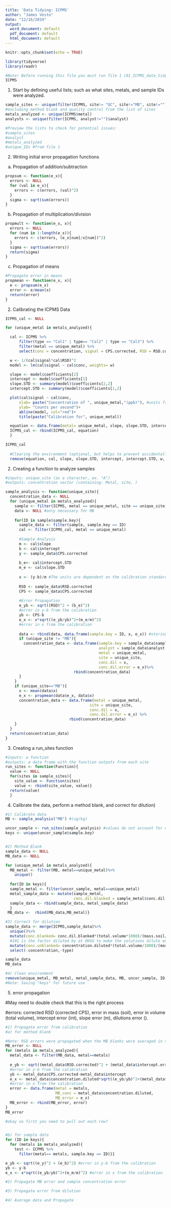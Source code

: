 ```yaml
---
title: 'Data Tidying: ICPMS'
author: "James Vesto"
date: "12/16/2019"
output:
  word_document: default
  pdf_document: default
  html_document: default
---
```


```r
knitr::opts_chunk$set(echo = TRUE)

library(tidyverse)
library(readr)
```

```r
#Note! Before running this file you must run file 1 (01_ICPMS_data_tidying.Rmd)
ICPMS
```

1) Start by defining useful lists; such as what sites, metals, and sample IDs were analyzed.

```r
sample_sites <- unique(filter(ICPMS, site!= "QC", site!="MB", site!="")$site)
#excluding method blank and quality control from the list of sites
metals_analyzed <- unique(ICPMS$metal)
analysts <- unique(filter(ICPMS, analyst!="")$analyst)

#Preview the lists to check for potential issues:
#sample_sites
#analyst
#metals_analyzed
#unique_IDs #from file 1
```

2) Writing initial error propagation functions

  a) Propagation of addition/subtraction
```r
propsum <- function(e_x){
  errors <- NULL
  for (val in e_x){
    errors <- c(errors, (val)^2)
  }
  sigma <- sqrt(sum(errors))
}
```
  b) Propagation of multiplication/division
  
```r
propmult <- function(e_x, x){
  errors <- NULL
  for (num in 1:length(e_x)){
    errors <- c(errors, (e_x[num]/x[num])^2)
  }
  sigma <- sqrt(sum(errors))
  return(sigma)
}
``` 
  c) Propagation of means
  
```r
#Propagate error in means
propmean <- function(e_x, x){
  e <- propsum(e_x)
  error <- e/mean(x)
  return(error)
}
```  

2) Calibrating the ICPMS Data 

```r

ICPMS_cal <- NULL

for (unique_metal in metals_analyzed){

  cal <- ICPMS %>% 
      filter(type == "Cal1" | type== "Cal2" | type == "Cal3") %>% 
      filter(metal == unique_metal) %>%
      select(conc = concentration, signal = CPS.corrected, RSD = RSD.corrected)

  w <- 1/(cal$signal*cal$RSD)^2 
  model <- lm(cal$signal ~ cal$conc, weights= w)

  slope <- model$coefficients[2]
  intercept <- model$coefficients[1]
  slope.STD <- summary(model)$coefficients[2,2]
  intercept.STD <- summary(model)$coefficients[1,2]

  plot(cal$signal ~ cal$conc,
      xlab= paste("Concentration of ", unique_metal,"(ppb)"), #units from the standard solution prepared at OHSU (µg/L)
      ylab= "Counts per second")+ 
      abline(model, col="red")+ 
      title(paste("Calibration for", unique_metal)) 

  equation <- data.frame(metal= unique_metal, slope, slope.STD, intercept, intercept.STD)
  ICPMS_cal <- rbind(ICPMS_cal, equation)
  }

ICPMS_cal
  
  #Clearing the environment (optional, but helps to prevent accidentally using the wrong object!)
  remove(equation, cal, slope, slope.STD, intercept, intercept.STD, w, model, unique_metal)
```

2) Creating a function to analyze samples
```r
#inputs: unique_site (as a character, ex. "A")
#outputs: concentration vector (containing: Metal, site, )

sample_analysis <- function(unique_site){
  concentration_data <- NULL
  for (unique_metal in metals_analyzed){
    sample <- filter(ICPMS, metal == unique_metal, site == unique_site)
    data <- NULL #only necessary for MB 
    
    for(ID in sample$sample.key){ 
      sample_data <- filter(sample, sample.key == ID)
      cal <- filter(ICPMS_cal, metal == unique_metal) 
  
      #Sample Analysis 
      m <- cal$slope 
      b <- cal$intercept 
      y <- sample_data$CPS.corrected
  
      b_e<- cal$intercept.STD
      m_e <- cal$slope.STD
  
      x <- (y-b)/m #The units are dependent on the calibration standards (Kg/mL)
      
      RSD <- sample_data$RSD.corrected
      CPS <- sample_data$CPS.corrected
  
      #Error Propagation
      e_yb <- sqrt((RSD)^2 + (b_e)^2) 
      #error in y-b from the calibration
      yb <- CPS-b
      e_x <- x*sqrt((e_yb/yb)^2+(m_e/m)^2)
      #error in x from the calibration
      
      data <- rbind(data, data.frame(sample.key = ID, x, e_x)) #storing for MB purposes
      if (unique_site != "MB"){
        concentration_data <- data.frame(sample.key = sample_data$sample.key,
                                         analyst = sample_data$analyst,
                                         metal = unique_metal,
                                         site = unique_site,
                                         conc.dil = x, 
                                         conc.dil.error = e_x)%>%
                              rbind(concentration_data)
      }
    }
    if (unique_site=="MB"){
      x <- mean(data$x)
      e_x <- propmean(data$e_x, data$x)
      concentration_data <- data.frame(metal = unique_metal,
                                     site = unique_site, 
                                     conc.dil = x,
                                     conc.dil.error = e_x) %>%
                            rbind(concentration_data)
    }
  }
  return(concentration_data)
}

```

3) Creating a run_sites function
```r
#inputs: a function
#outputs: a data frame with the function outputs from each site
run_sites <- function(Function){
  value <- NULL
  for(sites in sample_sites){
    site_value <- Function(sites)
    value <- rbind(site_value, value)}
  return(value)
  }
```

4) Calibrate the data, perform a method blank, and correct for dilution)

```r

#1) Calibrate data
MB <- sample_analysis("MB") #(ug/kg)

uncor_sample <- run_sites(sample_analysis) #values do not account for dilutions (ug/kg)
keys <- unique(uncor_sample$sample.key) 


#2) Method Blank
sample_data <- NULL
MB_data <- NULL

for (unique_metal in metals_analyzed){
  MB_metal <- filter(MB, metal==unique_metal)%>%
    unique()
  
  for(ID in keys){
  sample_metal <- filter(uncor_sample, metal==unique_metal)
  metal_sample_data <- mutate(sample_metal, 
                              conc.dil.blanked = sample_metal$conc.dil-MB_metal$conc.dil)
  sample_data <- rbind(sample_data, metal_sample_data)
  }
 MB_data <-  rbind(MB_data,MB_metal)}

#3) Correct for dilution
sample_data <- merge(ICPMS,sample_data)%>%
  unique()%>%
  mutate(conc.blanked= conc.dil.blanked*(total.volume*1000)/(mass.soil/1000)*101)%>% 
  #101 is the factor diluted by at OHSU to make the solutions dilute enough to run ICPMS on.
  mutate(conc.unblanked= concentration.diluted*(total.volume/1000)/(mass.soil/1000)*101)%>%
  select(-concentration,-type)

sample_data
MB_data

#4) Clean environment
remove(unique_metal, MB_metal, metal_sample_data, MB, uncor_sample, ID, sample_metal)
#Note: Saving "keys" for future use

```

5) error propagation

#May need to double check that this is the right process

#errors: corrected RSD (corrected CPS), error in mass (soil), error in volume (total volume), intercept error (int), slope error (m), dilutions error (). 

```r
#1) Propagate error from calibration 
#a) for method blank

#Note: RSD errors were propagated when the MB blanks were averaged in the sample analysis function
MB_error <- NULL
for (metals in metals_analyzed){
  metal_data <- filter(MB_data, metal==metals)
  
  e_yb <- sqrt((metal_data$RSD.corrected)^2 + (metal_data$intercept.error)^2) 
  #error in y-b from the calibration
  yb <- metal_data$CPS.corrected-metal_data$intercept
  e_x <- metal_data$concentration.diluted*sqrt((e_yb/yb)^2+(metal_data$slope.error/metal_data$slope)^2) 
  #error in x from the calibration
  error <- data.frame(metal = metals,
                      MB_conc = metal_data$concentration.diluted,
                      MB_error = e_x)
  MB_error <- rbind(MB_error, error)
}
MB_error

#okay so first you need to pull out each row?


#b) for sample data 
for (ID in keys){ 
  for (metals in metals_analyzed){
    test <- ICPMS %>%
      filter(metal== metals, sample.key == ID)}}

e_yb <- sqrt((e_y)^2 + (e_b)^2) #error in y-b from the calibration
yb <- y-b
e_x <- x*sqrt((e_yb/yb)^2+(e_m/m)^2) #error in x from the calibration

#2) Propagate MB error and sample concentration error

#3) Propagate error from dilution

#4) Average data and Propagate


```


